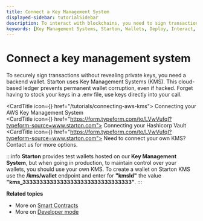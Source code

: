 ```yaml
---
title: Connect a Key Management System
displayed-sidebar: tutorialSidebar
description: To interact with blockchains, you need to sign transactions with a wallet to prove ownership over the associated address. Learn about key management systems
keywords: [Key Management Systems, Starton, Wallets, Deploy, Interact, Transaction]
---
```


# Connect a key management system

To securely sign transactions without revealing private keys, you need a backend wallet. Starton uses Key Management Systems (KMS). This cloud-based ledger prevents permanent wallet corruption, even if hacked. Forget having to stock your keys in a .env file, use keys directly into your call.

<CardTitle icon={<Starton fill="primary" />} href="/tutorials/connecting-aws-kms">
Connecting your AWS Key Management System
</CardTitle>
<br />
<CardTitle icon={<Starton fill="primary" />} href="https://form.typeform.com/to/LVwVufqI?typeform-source=www.starton.com">
Connecting your Hashicorp Vault
</CardTitle>
<br />
<CardTitle icon={<Starton fill="primary" />} href="https://form.typeform.com/to/LVwVufqI?typeform-source=www.starton.com">
Need to connect your own KMS? Contact us for more options.
</CardTitle>
<br />

:::info
**Starton** provides test wallets hosted on our **Key Management System**, but when going in production, to maintain control over your wallets, you should use your own KMS. To create a wallet on Starton KMS use the **/kms/wallet** endpoint and enter for **"kmsId"** the value  **"kms_33333333333333333333333333333333”**.
:::


**Related topics**

-   More on [Smart Contracts](/docs/smart-contract/understanding-smart-contracts)
-   More on [Developer mode](/docs/developer/discovering-coding-interface)

